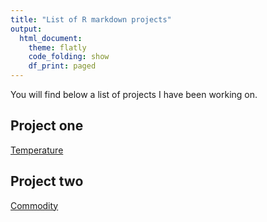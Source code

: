 ```yaml
---
title: "List of R markdown projects"
output: 
  html_document:
    theme: flatly
    code_folding: show
    df_print: paged
---
```


You will find below a list of projects I have been working on.

## Project one

<a href="temperature.html">Temperature</a>

## Project two
<a href="Lean-Hogs_Commody_prices.html">Commodity</a>